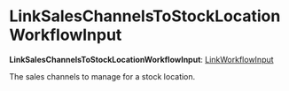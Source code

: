 
# LinkSalesChannelsToStockLocationWorkflowInput

 **LinkSalesChannelsToStockLocationWorkflowInput**: [LinkWorkflowInput](../../../types/CommonTypes/types/types.CommonTypes.LinkWorkflowInput/page.mdx)

The sales channels to manage for a stock location.
